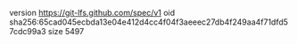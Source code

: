 version https://git-lfs.github.com/spec/v1
oid sha256:65cad045ecbda13e04e412d4cc4f04f3aeeec27db4f249aa4f71dfd57cdc99a3
size 5497
